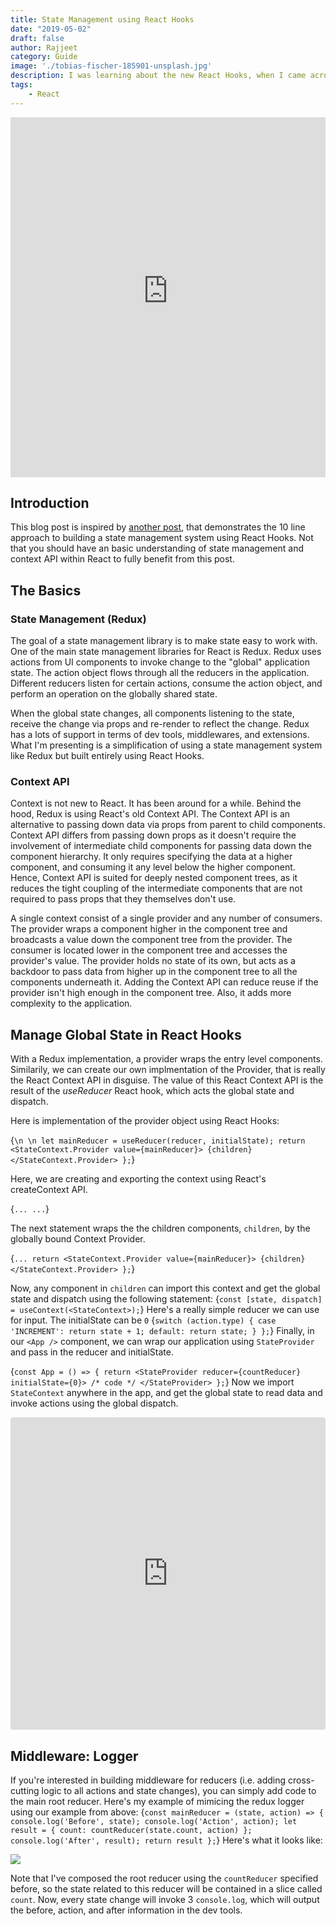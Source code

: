 ```yaml
---
title: State Management using React Hooks
date: "2019-05-02"
draft: false
author: Rajjeet
category: Guide
image: './tobias-fischer-185901-unsplash.jpg'
description: I was learning about the new React Hooks, when I came across a blog post that claims to build state management, like Redux, using React Hooks. I decided to try it out and found it surprisingly simple and effective.
tags:
    - React
---
```


<iframe style="width:100%;height:60vmin;@media (max-width: 350px) {height:250px};background-color:white;" src="https://www.youtube-nocookie.com/embed/f37cS7DjYV8" frameborder="0" allow="accelerometer; autoplay; encrypted-media; gyroscope; picture-in-picture" allowfullscreen></iframe>

## Introduction
This blog post is inspired by <a href="https://medium.com/simply/state-management-with-react-hooks-and-context-api-at-10-lines-of-code-baf6be8302c"
target="_blank">another post</a>, that demonstrates the 10 line approach to building a state management system using React Hooks. 
Not that you should have an basic understanding of state management and context API within React to fully benefit from this post. 

## The Basics
### State Management (Redux)
The goal of a state management library is to make state easy to work with.
One of the main state management libraries for React is Redux. 
Redux uses actions from UI components to invoke change to the "global" application state. 
The action object flows through all the reducers in the application.
Different reducers listen for certain actions, consume the action object, and perform an operation on the globally shared state. 

When the global state changes, all components listening to the state, receive the change via props and re-render to reflect the change. 
Redux has a lots of support in terms of dev tools, middlewares, and extensions.
What I'm presenting is a simplification of using a state management system like  Redux but built entirely using React Hooks. 

### Context API
Context is not new to React. 
It has been around for a while. 
Behind the hood, Redux is using React's old Context API. 
The Context API is an alternative to passing down data via props from parent to child components. 
Context API differs from passing down props as it doesn't require the involvement of intermediate child components for passing data down the component hierarchy. 
It only requires specifying the data at a higher component, and consuming it any level below the higher component. 
Hence, Context API is suited for deeply nested component trees, as it reduces the tight coupling of the intermediate components that are not required to pass props that they themselves don't use.  

A single context consist of a single provider and any number of consumers. 
The provider wraps a component higher in the component tree and broadcasts a value down the component tree from the provider. 
The consumer is located lower in the component tree and accesses the provider's value. 
The provider holds no state of its own, but acts as a backdoor to pass data from higher up in the component tree to all the components underneath it. 
Adding the Context API can reduce reuse if the provider isn't high enough in the component tree. Also, it adds more complexity to the application. 

## Manage Global State in React Hooks
With a Redux implementation, a provider wraps the entry level components. Similarily, we can create our own implmentation of the Provider, that is really the React Context API in disguise. The value of this React Context API is the result of the *useReducer* React hook, which acts the global state and dispatch. 

Here is implementation of the provider object using React Hooks:

<CodeSnippet>{`
\n
\n
    let mainReducer = useReducer(reducer, initialState);
    return <StateContext.Provider value={mainReducer}>
        {children}
        </StateContext.Provider>
};
`}</CodeSnippet>

Here, we are creating and exporting the context using React's createContext API. 

<CodeSnippet>{`
...
...
`}</CodeSnippet>

The next statement wraps the the children components, ```children```, by the globally bound Context Provider. 

<CodeSnippet>{`
...
    return <StateContext.Provider value={mainReducer}>
        {children}
        </StateContext.Provider>
};
`}</CodeSnippet>

Now, any component in ```children``` can import this context and get the global state and dispatch using the following statement: 
<CodeSnippet>{`
const [state, dispatch] = useContext(<StateContext>);
`}</CodeSnippet>
Here's a really simple reducer we can use for input. The initialState can be ```0```
<CodeSnippet>{`
    switch (action.type) {
        case 'INCREMENT':
            return state + 1;
        default:
            return state;
    }
};
`}</CodeSnippet>
Finally, in our ```<App />``` component, we can wrap our application using ```StateProvider``` and pass in the reducer and initialState. 

<CodeSnippet>{`
const App = () => {
    return <StateProvider reducer={countReducer} initialState={0}>
	    /* code */
    </StateProvider>
};
`}</CodeSnippet>
Now we import ```StateContext``` anywhere in the app, and get the global state to read data and invoke actions using the global dispatch.

<iframe src="https://codesandbox.io/embed/z377nwk433?fontsize=14&module=%2Fsrc%2FStateProvider.js" title="z377nwk433" style="width:100%; height:500px; border:0; border-radius: 4px; overflow:hidden;" sandbox="allow-modals allow-forms allow-popups allow-scripts allow-same-origin"></iframe>

## Middleware: Logger
If you're interested in building middleware for reducers (i.e. adding cross-cutting logic to all actions and state changes), you can simply add code to the main root reducer. Here's my example of mimicing the redux logger using our example from above:
<CodeSnippet>{`
const mainReducer = (state, action) => {
    console.log('Before', state);
    console.log('Action', action);
    let result = {
        count: countReducer(state.count, action)
    };
    console.log('After', result);
    return result
};
`}</CodeSnippet>
Here's what it looks like:

![](ghetto-redux-logger.png)

Note that I've composed the root reducer using the ```countReducer``` specified before, so the state related to this reducer will be contained in a slice called ```count```. Now, every state change will invoke 3 ```console.log```, which will output the before, action, and after information in the dev tools.
